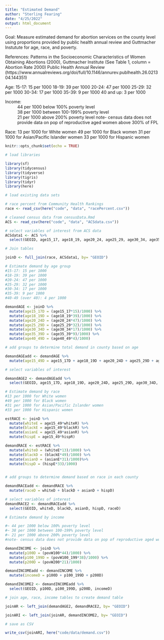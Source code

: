 ```yaml
---
title: "Estimated Demand"
author: "Sterling Fearing"
date: "4/25/2022"
output: html_document
---
```

Goal: Measure estimated demand for abortion services on the county level using proportions provided by public health annual review and Guttmacher Instutute for age, race, and poverty. 

References: Patterns in the Socioeconomic Characteristics of Women Obtaining Abortions (2000), Guttmacher Institute
(See Table 1, column = Abortion Rate 2000)
Public Health Annual Review (https://www.annualreviews.org/doi/full/10.1146/annurev.publhealth.26.021304.144351)

Age: 
15-17: 15 per 1000
18-19: 39 per 1000
20-24: 47 per 1000
25-29: 32 per 1000
30-34: 17 per 1000
35-39: 9 per 1000
40 and up: 3 per 1000

Income: 
~ 44 per 1000 below 100% poverty level
~ 38 per 1000 between 100-199% poverty level
~ 21 per 1000 above 200% poverty level
note- census data does not provide data on pop of reproductive aged women above 300% of FPL

Race:
13 per 1000 for White women
49 per 1000 for Black women
31 per 1000 for Asian/Pacific Islander women
33 per 1000 for Hispanic women



```r
knitr::opts_chunk$set(echo = TRUE)
```


```r
# load libraries

library(sf)
library(tidycensus)
library(tidyverse)
library(tigris)
library(tidyr)
library(here)

```

```r
# load existing data sets

# race percent from Community Health Rankings
race <- read_csv(here("code", "data", "racePercent.csv"))

# cleaned census data from censusData.Rmd
ACS <- read_csv(here("code", "data", "ACSdata.csv"))

```

```r
# select variables of interest from ACS data
ACSdata1 <- ACS %>%
  select(GEOID, age15_17, age18_19, age20_24, age25_29, age30_34, age35_39, age40_49, age15_49, povWtotal, povW100, povW100_199, povW200)

```

```r
# Join tables

joinD <- full_join(race, ACSdata1, by= "GEOID")

```

```r
# Estimate demand by age group
#15-17: 15 per 1000
#18-19: 39 per 1000
#20-24: 47 per 1000
#25-29: 32 per 1000
#30-34: 17 per 1000
#35-39: 9 per 1000
#40-49 (over 40): 4 per 1000

demandAGE <- joinD %>%
  mutate(age15_17D = (age15_17*15)/1000) %>%
  mutate(age18_19D = (age18_19*39)/1000) %>%
  mutate(age20_24D = (age20_24*47)/1000) %>%
  mutate(age25_29D = (age25_29*32)/1000) %>%
  mutate(age30_34D = (age30_34*17)/1000) %>%
  mutate(age35_39D = (age35_39*9)/1000) %>%
  mutate(age40_49D = (age40_49*4)/1000)

# add groups to determine total demand in county based on age 

demandAGEadd <- demandAGE %>%
  mutate(age15_49D = age15_17D + age18_19D + age20_24D + age25_29D + age30_34D + age35_39D + age40_49D)

# select variables of interest

demandAGE2 <- demandAGEadd %>%
  select(GEOID, age15_17D, age18_19D, age20_24D, age25_29D, age30_34D, age35_39D, age40_49D, age15_49D)

```

```r
# Estimate demand by race
#13 per 1000 for White women
#49 per 1000 for Black women
#31 per 1000 for Asian/Pacific Islander women
#33 per 1000 for Hispanic women

estRACE <- joinD %>%
  mutate(whiteE = age15_49*whiteR) %>%
  mutate(blackE = age15_49*blackR) %>%
  mutate(asianE = age15_49*asianR) %>%
  mutate(hispE = age15_49*hispR)

demandRACE <- estRACE %>%
  mutate(whiteD = (whiteE*13)/1000) %>%
  mutate(blackD = (blackE*49)/1000) %>%
  mutate(asianD = (asianE*31)/1000)%>%
  mutate(hispD = (hispE*33)/1000)
  

# add groups to determine demand based on race in each county

demandRACEadd <- demandRACE %>%
  mutate(raceD = whiteD + blackD + asianD + hispD)

# select variables of interest
demandRACE2 <- demandRACEadd %>%
  select(GEOID, whiteD, blackD, asianD, hispD, raceD)
```

```r
# Estimate demand by income 

#~ 44 per 1000 below 100% poverty level
#~ 38 per 1000 between 100-199% poverty level
#~ 21 per 1000 above 200% poverty level
#note- census data does not provide data on pop of reproductive aged women above 300% of FPL

demandINCOME <- joinD %>%
  mutate(p100D = (povW100*44)/1000) %>%
  mutate(p100_199D = (povW100_199*38)/1000) %>%
  mutate(p200D = (povW200*21)/1000)

demandINCOMEadd <- demandINCOME %>%
  mutate(incomeD = p100D + p100_199D + p200D)

demandINCOME2 <- demandINCOMEadd %>%
  select(GEOID, p100D, p100_199D, p200D, incomeD)
```

```r
# join age, race, income tables to create demand table

joinAR <- left_join(demandAGE2, demandRACE2, by= "GEOID") 

joinARI <- left_join(joinAR, demandINCOME2, by= "GEOID")
```

```r
# save as CSV

write_csv(joinARI, here("code/data/demand.csv"))
```

